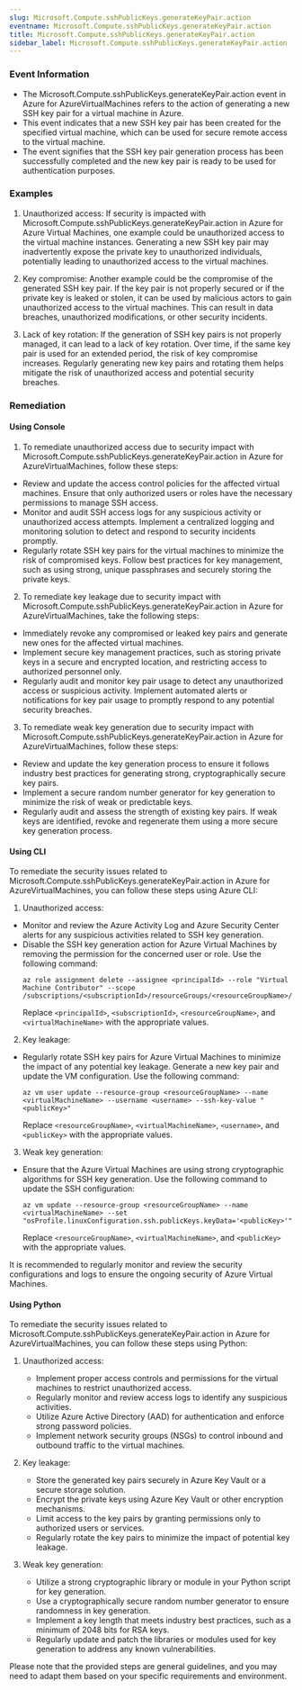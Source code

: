 ```yaml
--- 
slug: Microsoft.Compute.sshPublicKeys.generateKeyPair.action
eventname: Microsoft.Compute.sshPublicKeys.generateKeyPair.action
title: Microsoft.Compute.sshPublicKeys.generateKeyPair.action
sidebar_label: Microsoft.Compute.sshPublicKeys.generateKeyPair.action
---
```

                       
### Event Information

- The Microsoft.Compute.sshPublicKeys.generateKeyPair.action event in Azure for AzureVirtualMachines refers to the action of generating a new SSH key pair for a virtual machine in Azure.
- This event indicates that a new SSH key pair has been created for the specified virtual machine, which can be used for secure remote access to the virtual machine.
- The event signifies that the SSH key pair generation process has been successfully completed and the new key pair is ready to be used for authentication purposes.


### Examples

1. Unauthorized access: If security is impacted with Microsoft.Compute.sshPublicKeys.generateKeyPair.action in Azure for Azure Virtual Machines, one example could be unauthorized access to the virtual machine instances. Generating a new SSH key pair may inadvertently expose the private key to unauthorized individuals, potentially leading to unauthorized access to the virtual machines.

2. Key compromise: Another example could be the compromise of the generated SSH key pair. If the key pair is not properly secured or if the private key is leaked or stolen, it can be used by malicious actors to gain unauthorized access to the virtual machines. This can result in data breaches, unauthorized modifications, or other security incidents.

3. Lack of key rotation: If the generation of SSH key pairs is not properly managed, it can lead to a lack of key rotation. Over time, if the same key pair is used for an extended period, the risk of key compromise increases. Regularly generating new key pairs and rotating them helps mitigate the risk of unauthorized access and potential security breaches.

### Remediation

#### Using Console

1. To remediate unauthorized access due to security impact with Microsoft.Compute.sshPublicKeys.generateKeyPair.action in Azure for AzureVirtualMachines, follow these steps:

- Review and update the access control policies for the affected virtual machines. Ensure that only authorized users or roles have the necessary permissions to manage SSH access.
- Monitor and audit SSH access logs for any suspicious activity or unauthorized access attempts. Implement a centralized logging and monitoring solution to detect and respond to security incidents promptly.
- Regularly rotate SSH key pairs for the virtual machines to minimize the risk of compromised keys. Follow best practices for key management, such as using strong, unique passphrases and securely storing the private keys.

2. To remediate key leakage due to security impact with Microsoft.Compute.sshPublicKeys.generateKeyPair.action in Azure for AzureVirtualMachines, take the following steps:

- Immediately revoke any compromised or leaked key pairs and generate new ones for the affected virtual machines.
- Implement secure key management practices, such as storing private keys in a secure and encrypted location, and restricting access to authorized personnel only.
- Regularly audit and monitor key pair usage to detect any unauthorized access or suspicious activity. Implement automated alerts or notifications for key pair usage to promptly respond to any potential security breaches.

3. To remediate weak key generation due to security impact with Microsoft.Compute.sshPublicKeys.generateKeyPair.action in Azure for AzureVirtualMachines, follow these steps:

- Review and update the key generation process to ensure it follows industry best practices for generating strong, cryptographically secure key pairs.
- Implement a secure random number generator for key generation to minimize the risk of weak or predictable keys.
- Regularly audit and assess the strength of existing key pairs. If weak keys are identified, revoke and regenerate them using a more secure key generation process.

#### Using CLI

To remediate the security issues related to Microsoft.Compute.sshPublicKeys.generateKeyPair.action in Azure for AzureVirtualMachines, you can follow these steps using Azure CLI:

1. Unauthorized access:
- Monitor and review the Azure Activity Log and Azure Security Center alerts for any suspicious activities related to SSH key generation.
- Disable the SSH key generation action for Azure Virtual Machines by removing the permission for the concerned user or role. Use the following command:
  ```
  az role assignment delete --assignee <principalId> --role "Virtual Machine Contributor" --scope /subscriptions/<subscriptionId>/resourceGroups/<resourceGroupName>/providers/Microsoft.Compute/virtualMachines/<virtualMachineName>
  ```
  Replace `<principalId>`, `<subscriptionId>`, `<resourceGroupName>`, and `<virtualMachineName>` with the appropriate values.

2. Key leakage:
- Regularly rotate SSH key pairs for Azure Virtual Machines to minimize the impact of any potential key leakage. Generate a new key pair and update the VM configuration. Use the following command:
  ```
  az vm user update --resource-group <resourceGroupName> --name <virtualMachineName> --username <username> --ssh-key-value "<publicKey>"
  ```
  Replace `<resourceGroupName>`, `<virtualMachineName>`, `<username>`, and `<publicKey>` with the appropriate values.

3. Weak key generation:
- Ensure that the Azure Virtual Machines are using strong cryptographic algorithms for SSH key generation. Use the following command to update the SSH configuration:
  ```
  az vm update --resource-group <resourceGroupName> --name <virtualMachineName> --set "osProfile.linuxConfiguration.ssh.publicKeys.keyData='<publicKey>'"
  ```
  Replace `<resourceGroupName>`, `<virtualMachineName>`, and `<publicKey>` with the appropriate values.

It is recommended to regularly monitor and review the security configurations and logs to ensure the ongoing security of Azure Virtual Machines.

#### Using Python

To remediate the security issues related to Microsoft.Compute.sshPublicKeys.generateKeyPair.action in Azure for AzureVirtualMachines, you can follow these steps using Python:

1. Unauthorized access:
   - Implement proper access controls and permissions for the virtual machines to restrict unauthorized access.
   - Regularly monitor and review access logs to identify any suspicious activities.
   - Utilize Azure Active Directory (AAD) for authentication and enforce strong password policies.
   - Implement network security groups (NSGs) to control inbound and outbound traffic to the virtual machines.

2. Key leakage:
   - Store the generated key pairs securely in Azure Key Vault or a secure storage solution.
   - Encrypt the private keys using Azure Key Vault or other encryption mechanisms.
   - Limit access to the key pairs by granting permissions only to authorized users or services.
   - Regularly rotate the key pairs to minimize the impact of potential key leakage.

3. Weak key generation:
   - Utilize a strong cryptographic library or module in your Python script for key generation.
   - Use a cryptographically secure random number generator to ensure randomness in key generation.
   - Implement a key length that meets industry best practices, such as a minimum of 2048 bits for RSA keys.
   - Regularly update and patch the libraries or modules used for key generation to address any known vulnerabilities.

Please note that the provided steps are general guidelines, and you may need to adapt them based on your specific requirements and environment.


 